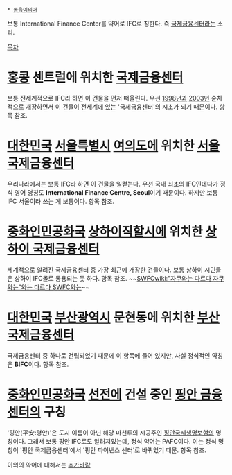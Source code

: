 * [[동음이의어]]

보통 International Finance Center를 약어로 IFC로 칭한다. 즉 [[국제금융센터]]라는 소리.

[[목차]]

= [[홍콩]] 센트럴에 위치한 [[국제금융센터]] =
보통 전세계적으로 IFC라 하면 이 건물을 먼저 떠올린다. 우선 [[1998년]]과 [[2003년]] 순차적으로 개장하면서 이 건물이 전세계에 있는 '국제금융센터'의 시초가 되기 때문이다. 항목 참조.

= [[대한민국]] [[서울특별시]] [[여의도]]에 위치한 [[서울국제금융센터]] =
우리나라에서는 보통 IFC라 하면 이 건물을 일컫는다. 우선 국내 최초의 IFC인데다가 정식 영어 명칭도 '''International Finance Centre, Seoul'''이기 때문이다. 하지만 보통 IFC 서울이라 쓰는 게 보통이다. 항목 참조.

= [[중화인민공화국]] [[상하이]]직할시에 위치한 [[상하이 국제금융센터]] =
세계적으로 알려진 국제금융센터 중 가장 최근에 개장한 건물이다. 보통 상하이 시민들은 상하이 IFC몰로 통용되는 듯 하다. 항목 참조. ~~[[SWFC]][[wiki:"자쿠와는 다르다 자쿠와는"와는 다르다 SWFC와는]]~~

= [[대한민국]] [[부산광역시]] 문현동에 위치한 [[부산국제금융센터]] =
국제금융센터 중 하나로 건립되었기 때문에 이 항목에 들어 있지만, 사실 정식적인 약칭은 '''BIFC'''이다. 항목 참조.

= [[중화인민공화국]] [[선전]]에 건설 중인 [[핑안 금융센터]]의 구칭 =
'핑안(平安:평안)'은 도시 이름이 아닌 해당 마천루의 시공주인 [[핑안국제생명보험]]의 명칭이다. 그래서 보통 핑안 IFC로도 알려져있는데, 정식 약어는 PAFC이다. 이는 정식 명칭이 '핑안 국제금융센터'에서 '핑안 파이낸스 센터'로 바뀌었기 때문. 항목 참조.

이외의 약어에 대해서는 [[추가바람]]
